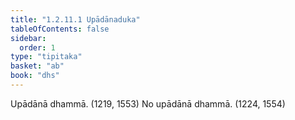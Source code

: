 ```yaml
---
title: "1.2.11.1 Upādānaduka"
tableOfContents: false
sidebar:
  order: 1
type: "tipitaka"
basket: "ab"
book: "dhs"
---
```



<DynamicBreadcrumb />

<Division number="91" book="dhs" bookNo="29" page="12">

<Paragraph number="215" book="dhs">
Upādānā dhammā. (<Emphasis>1219, 1553</Emphasis>)
</Paragraph>

<Paragraph number="216" book="dhs">
No upādānā dhammā. (<Emphasis>1224, 1554</Emphasis>)
</Paragraph>
</Division>